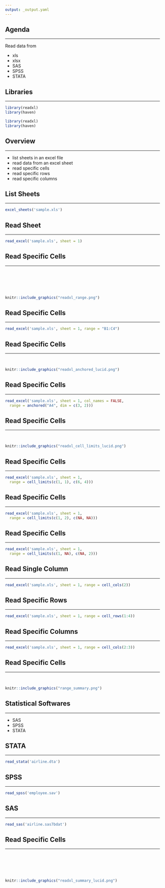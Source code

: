 ```yaml
---
output: _output.yaml
---
```


## {data-background="import.png"}

## Agenda

<hr>

Read data from 

  - xls
  - xlsx
  - SAS
  - SPSS
  - STATA

## Libraries

<hr>

```r
library(readxl)
library(haven)
```

```r
library(readxl)
library(haven)
```

## Overview

<hr>

- list sheets in an excel file
- read data from an excel sheet
- read specific cells
- read specific rows
- read specific columns

## List Sheets

<hr>

```r
excel_sheets('sample.xls')
```

## Read Sheet

<hr>

```r
read_excel('sample.xls', sheet = 1)
```

## Read Specific Cells

<hr>

<br>
<br>
<br>
<br>

```r
knitr::include_graphics("readxl_range.png")
```

## Read Specific Cells

<hr>

```r
read_excel('sample.xls', sheet = 1, range = "B1:C4")
```

## Read Specific Cells

<hr>

<br>

```r
knitr::include_graphics("readxl_anchored_lucid.png")
```

## Read Specific Cells

<hr>

```r
read_excel('sample.xls', sheet = 1, col_names = FALSE,
  range = anchored("A4", dim = c(3, 2)))
```

## Read Specific Cells

<hr>

<br>

```r
knitr::include_graphics("readxl_cell_limits_lucid.png")
```

## Read Specific Cells

<hr>

```r
read_excel('sample.xls', sheet = 1,
  range = cell_limits(c(1, 1), c(6, 4)))
```

## Read Specific Cells

<hr>

```r
read_excel('sample.xls', sheet = 1,
  range = cell_limits(c(1, 2), c(NA, NA)))
```

## Read Specific Cells

<hr>

```r
read_excel('sample.xls', sheet = 1,
  range = cell_limits(c(1, NA), c(NA, 2)))
```

## Read Single Column

<hr>

```r
read_excel('sample.xls', sheet = 1, range = cell_cols(2))
```


## Read Specific Rows

<hr>

```r
read_excel('sample.xls', sheet = 1, range = cell_rows(1:4))
```

## Read Specific Columns

<hr>

```r
read_excel('sample.xls', sheet = 1, range = cell_cols(2:3))
```

## Read Specific Cells

<hr>

<br>

```r
knitr::include_graphics("range_summary.png")
```

## Statistical Softwares

<hr>

- SAS
- SPSS
- STATA

## STATA

<hr>

```r
read_stata('airline.dta')  
```

## SPSS

<hr>

```r
read_spss('employee.sav')  
```

## SAS

<hr>

```r
read_sas('airline.sas7bdat')
```

## Read Specific Cells

<hr>

<br>
<br>
<br>
<br>

```r
knitr::include_graphics("readxl_summary_lucid.png")
```

## {data-background="thankyou.png"}
